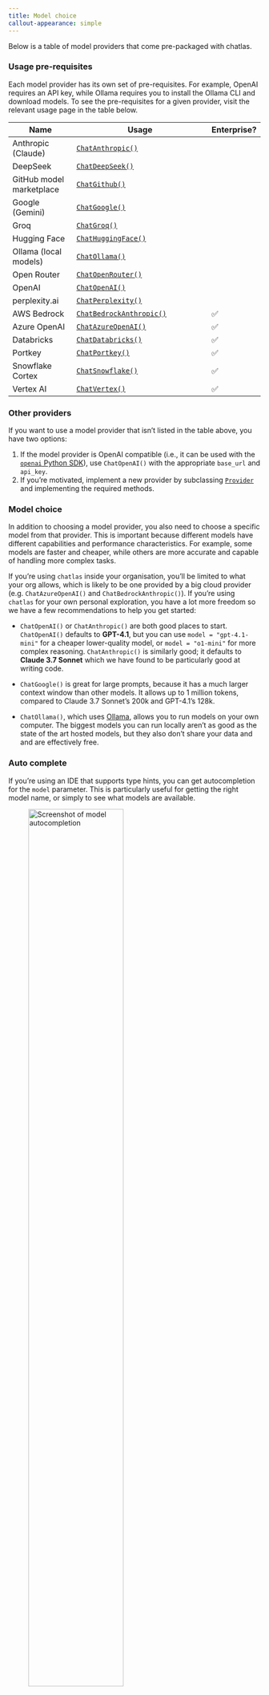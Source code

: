 ```yaml
---
title: Model choice
callout-appearance: simple
---
```


Below is a table of model providers that come pre-packaged with chatlas. 

::: callout-note
### Usage pre-requisites

Each model provider has its own set of pre-requisites. 
For example, OpenAI requires an API key, while Ollama requires you to install the Ollama CLI and download models.
To see the pre-requisites for a given provider, visit the relevant usage page in the table below.
:::


| Name                     | Usage                                                    | Enterprise? |
|--------------------------|----------------------------------------------------------|------------|
| Anthropic (Claude)       | [`ChatAnthropic()`](../reference/ChatAnthropic.qmd)     |    |
| DeepSeek                 | [`ChatDeepSeek()`](../reference/ChatDeepSeek.qmd)       |    |
| GitHub model marketplace | [`ChatGithub()`](../reference/ChatGithub.qmd)           |    |
| Google (Gemini)          | [`ChatGoogle()`](../reference/ChatGoogle.qmd)           |    |
| Groq                     | [`ChatGroq()`](../reference/ChatGroq.qmd)               |    |
| Hugging Face             | [`ChatHuggingFace()`](../reference/ChatHuggingFace.qmd) |    |
| Ollama (local models)    | [`ChatOllama()`](../reference/ChatOllama.qmd)           |    |
| Open Router              | [`ChatOpenRouter()`](../reference/ChatOpenRouter.qmd)   |    |
| OpenAI                   | [`ChatOpenAI()`](../reference/ChatOpenAI.qmd)           |    |
| perplexity.ai            | [`ChatPerplexity()`](../reference/ChatPerplexity.qmd)   |    |
| AWS Bedrock              | [`ChatBedrockAnthropic()`](../reference/ChatBedrockAnthropic.qmd) | ✅ |
| Azure OpenAI             | [`ChatAzureOpenAI()`](../reference/ChatAzureOpenAI.qmd) | ✅ |
| Databricks               | [`ChatDatabricks()`](../reference/ChatDatabricks.qmd)   | ✅ |
| Portkey                  | [`ChatPortkey()`](../reference/ChatPortkey.qmd)         | ✅ |
| Snowflake Cortex         | [`ChatSnowflake()`](../reference/ChatSnowflake.qmd)     | ✅ |
| Vertex AI                | [`ChatVertex()`](../reference/ChatVertex.qmd)           | ✅ |


::: callout-note

### Other providers

If you want to use a model provider that isn't listed in the table above, you have two options:

1. If the model provider is OpenAI compatible (i.e., it can be used with the [`openai` Python SDK](https://github.com/openai/openai-python?tab=readme-ov-file#configuring-the-http-client)), use `ChatOpenAI()` with the appropriate `base_url` and `api_key`.
2. If you're motivated, implement a new provider by subclassing [`Provider`](https://github.com/posit-dev/chatlas/blob/main/chatlas/_provider.py) and implementing the required methods.

:::

### Model choice

In addition to choosing a model provider, you also need to choose a specific model from that provider. This is important because different models have different capabilities and performance characteristics. For example, some models are faster and cheaper, while others are more accurate and capable of handling more complex tasks.

If you're using `chatlas` inside your organisation, you'll be limited to what your org allows, which is likely to be one provided by a big cloud provider (e.g. `ChatAzureOpenAI()` and `ChatBedrockAnthropic()`). If you're using `chatlas` for your own personal exploration, you have a lot more freedom so we have a few recommendations to help you get started:

- `ChatOpenAI()` or `ChatAnthropic()` are both good places to start. `ChatOpenAI()` defaults to **GPT-4.1**, but you can use `model = "gpt-4.1-mini"` for a cheaper lower-quality model, or `model = "o1-mini"` for more complex reasoning.  `ChatAnthropic()` is similarly good; it defaults to **Claude 3.7 Sonnet** which we have found to be particularly good at writing code.

- `ChatGoogle()` is great for large prompts, because it has a much larger context window than other models. It allows up to 1 million tokens, compared to Claude 3.7 Sonnet's 200k and GPT-4.1's 128k.

- `ChatOllama()`, which uses [Ollama](https://ollama.com), allows you to run models on your own computer. The biggest models you can run locally aren't as good as the state of the art hosted models, but they also don't share your data and and are effectively free.


### Auto complete

If you're using an IDE that supports type hints, you can get autocompletion for the `model` parameter. This is particularly useful for getting the right model name, or simply to see what models are available.

![Screenshot of model autocompletion](/images/model-type-hints.png){class="shadow rounded mb-3" width="67%" }


### Auto provider

[`ChatAuto()`](../reference/ChatAuto.qmd) is a special model provider that allows one to configure the model provider through environment variables. This is useful for having a single, simple, script that can run on any model provider, without having to change the code.